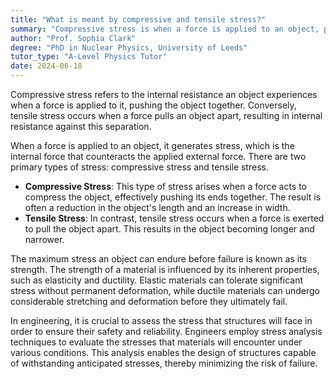 ```yaml
---
title: "What is meant by compressive and tensile stress?"
summary: "Compressive stress is when a force is applied to an object, pushing it together. Tensile stress is when a force is applied to an object, pulling it apart."
author: "Prof. Sophia Clark"
degree: "PhD in Nuclear Physics, University of Leeds"
tutor_type: "A-Level Physics Tutor"
date: 2024-06-18
---
```


Compressive stress refers to the internal resistance an object experiences when a force is applied to it, pushing the object together. Conversely, tensile stress occurs when a force pulls an object apart, resulting in internal resistance against this separation.

When a force is applied to an object, it generates stress, which is the internal force that counteracts the applied external force. There are two primary types of stress: compressive stress and tensile stress. 

- **Compressive Stress**: This type of stress arises when a force acts to compress the object, effectively pushing its ends together. The result is often a reduction in the object's length and an increase in width. 
- **Tensile Stress**: In contrast, tensile stress occurs when a force is exerted to pull the object apart. This results in the object becoming longer and narrower.

The maximum stress an object can endure before failure is known as its strength. The strength of a material is influenced by its inherent properties, such as elasticity and ductility. Elastic materials can tolerate significant stress without permanent deformation, while ductile materials can undergo considerable stretching and deformation before they ultimately fail.

In engineering, it is crucial to assess the stress that structures will face in order to ensure their safety and reliability. Engineers employ stress analysis techniques to evaluate the stresses that materials will encounter under various conditions. This analysis enables the design of structures capable of withstanding anticipated stresses, thereby minimizing the risk of failure.
    